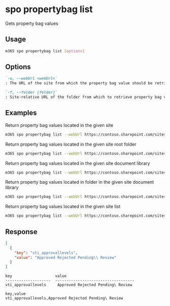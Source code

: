 
# spo propertybag list

Gets property bag values

## Usage

```sh
m365 spo propertybag list [options]
```

## Options

```md defintion-list
`-u, --webUrl <webUrl>`
: The URL of the site from which the property bag value should be retrieved.

`-f, --folder [folder]`
: Site-relative URL of the folder from which to retrieve property bag value. Case-sensitive.
```

<Global />

## Examples

Return property bag values located in the given site

```sh
m365 spo propertybag list --webUrl https://contoso.sharepoint.com/sites/test
```

Return property bag values located in the given site root folder

```sh
m365 spo propertybag list --webUrl https://contoso.sharepoint.com/sites/test --folder /
```

Return property bag values located in the given site document library

```sh
m365 spo propertybag list --webUrl https://contoso.sharepoint.com/sites/test --folder '/Shared Documents'
```

Return property bag values located in folder in the given site document library

```sh
m365 spo propertybag list --webUrl https://contoso.sharepoint.com/sites/test --folder '/Shared Documents/MyFolder'
```

Return property bag values located in the given site list

```sh
m365 spo propertybag list --webUrl https://contoso.sharepoint.com/sites/test --folder /Lists/MyList
```

## Response

<Tabs>
  <TabItem value="JSON">

  ```json
  [
    {
      "key": "vti_approvallevels",
      "value": "Approved Rejected Pending\\ Review"
    }
  ]
  ```

  </TabItem>
  <TabItem value="Text">

  ```text
  key                   value                                                                             
  --------------------  -----------------------------------
  vti_approvallevels     Approved Rejected Pending\ Review
  ```

  </TabItem>
  <TabItem value="CSV">

  ```csv
  key,value
  vti_approvallevels,Approved Rejected Pending\ Review
  ```

  </TabItem>
</Tabs>

